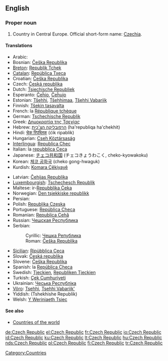 ==English==
{{wikipedia}}

===Proper noun===
{{en-proper noun}}

# Country in Central Europe. Official short-form name: [[Czechia]].

====Translations====
{{trans-top|country in Central Europe}}
*Arabic: {{ARchar|[[جمهورية التشيك]]}}
*Bosnian: [[Češka Republika]] {{f}}
*[[Breton]]: [[Republik Tchek]]
*[[Catalan]]: [[República Txeca]] {{f}}
*Croatian: [[Češka Republika]] {{f}}
*Czech: [[Česká republika]] {{f}}
*Dutch: [[Tsjechische Republiek]]
*Esperanto: [[Ĉeĥio]], [[Ĉeĥujo]]
*Estonian: [[Tšehhi]], [[Tšehhimaa]], [[Tšehhi Vabariik]]
*Finnish: [[Tšekin tasavalta]]
*French: la [[République tchèque]] {{f}}
*German: [[Tschechische Republik]]
*Greek: [[Δημοκρατία της Τσεχίας]] {{f}}
*Hebrew: [[הרפובליקה הצ'כית]] (ha'republiqa ha'chekhit)
*Hindi: [[चेक रिपब्लिक]] (ćik ripablik)
*Hungarian: [[Cseh Köztársaság]]
*[[Interlingua]]: [[Republica Chec]]
*Italian: la [[repubblica Ceca]] {{f}}
*Japanese: [[チェコ共和国]] (チェコきょうわこく, cheko-kyowakoku)
*Korean: [[체코 공화국]] (cheko gong-hwaguk)
*Kurdish: [[Komara Çêkiyayê]]
{{trans-mid}}
*Latvian: [[Čehijas Republika]] {{f}}
*[[Luxembourgish]]: [[Tschechesch Republik]]
*Maltese: ir-[[Repubblika Ċeka]]
*Norwegian: [[Den tsjekkiske republikk]]
*Persian: {{FAchar|[[جمهوری چک]]}}
*Polish: [[Republika Czeska]] {{f}}
*Portuguese: [[República Checa]]
*Romanian: [[Republica Cehă]] {{f}}
*Russian: [[Чешская Республика]] {{f}}
*Serbian:
*: Cyrillic: [[Чешка Република]] {{f}}
*: Roman: [[Češka Republika]] {{f}}
*[[Sicilian]]: [[Ripùbblica Ceca]] {{f}}
*Slovak: [[Česká republika]] {{f}}
*Slovene: [[Češka Republika]] {{f}}
*Spanish: la [[República Checa]] {{f}}
*Swedish: [[Tjeckien]], [[Republiken Tjeckien]]
*Turkish: [[Çek Cumhuriyeti]]
*Ukrainian: [[Чеська Республіка]]
*[[Võro]]: [[Tsehhi]], [[Tsehhi Vabariik']]
*Yiddish: (Tshekhishe Republik)
*Welsh: [[Y Weriniaeth Tsiec]]
{{trans-bottom}}

====See also====
* [[Countries of the world]]

[[Category:Countries]]

[[de:Czech Republic]]
[[el:Czech Republic]]
[[fr:Czech Republic]]
[[io:Czech Republic]]
[[id:Czech Republic]]
[[ku:Czech Republic]]
[[lt:Czech Republic]]
[[hu:Czech Republic]]
[[nds:Czech Republic]]
[[pl:Czech Republic]]
[[fi:Czech Republic]]
[[tr:Czech Republic]]